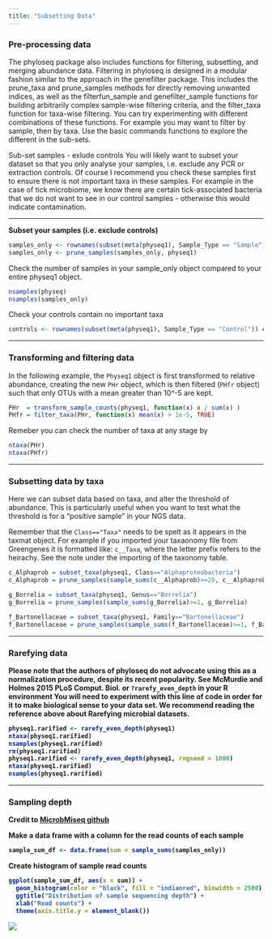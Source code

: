 ```yaml
---
title: "Subsetting Data"
---
```

### Pre-processing data
The phyloseq package also includes functions for filtering, subsetting, and merging abundance data. Filtering in phyloseq is designed in a modular fashion similar to the approach in the genefilter package. This includes the prune_taxa and  prune_samples methods for directly removing unwanted indices, as well as the filterfun_sample and genefilter_sample functions for building arbitrarily complex sample-wise filtering criteria, and the filter_taxa function for taxa-wise filtering. You can try experimenting with different combinations of these functions. For example you may want to filter by sample, then by taxa. Use the basic commands functions to explore the different in the sub-sets.

Sub-set samples - exlude controls
You will likely want to subset your dataset so that you only analyse your samples, i.e. exclude any PCR or extraction controls. Of course I recommend you check these samples first to ensure there is not important taxa in these samples. For example in the case of tick microbiome, we know there are certain tick-associated bacteria that we do not want to see in our control samples - otherwise this would indicate contamination.

***

**Subset your samples (i.e. exclude controls)**
```r
samples_only <- rownames(subset(meta(physeq1), Sample_Type == "Sample"))
samples_only <- prune_samples(samples_only, physeq1)
```
Check the number of samples in your sample_only object compared to your entire physeq1 object.
```r
nsamples(physeq)
nsamples(samples_only)
```
Check your controls contain no important taxa 
```r
controls <- rownames(subset(meta(physeq1), Sample_Type == "Control")) controls <- prune_samples(controls, physeq1)
```

***

### Transforming and filtering data
In the following example, the `Physeq1` object is first transformed to relative abundance, creating the new `PHr` object, which is then filtered (`PHfr` object) such that only OTUs with a mean greater than 10^-5 are kept.
```r
PHr  = transform_sample_counts(physeq1, function(x) x / sum(x) )
PHfr = filter_taxa(PHr, function(x) mean(x) > 1e-5, TRUE)
```
Remeber you can check the number of taxa at any stage by
```r
ntaxa(PHr)
ntaxa(PHfr)
```

***

### Subsetting data by taxa
Here we can subset data based on taxa, and alter the threshold of abundance. This is particularly useful when you want to test what the threshold is for a "positive sample" in your NGS data.

Remember that the `Class=="Taxa"` needs to be spelt as it appears in the taxmat object. For example if you imported your taxaonomy file from Greengenes it is formatted like: `c__Taxa`, where the letter prefix refers to the heirachy. See the note under the importing of the taxonomy table.
```r
c_Alphaprob = subset_taxa(physeq1, Class=="Alphaproteobacteria")
c_Alphaprob = prune_samples(sample_sums(c__Alphaprob)>=20, c__Alphaprob)

g_Borrelia = subset_taxa(physeq1, Genus=="Borrelia")
g_Borrelia = prune_samples(sample_sums(g_Borrelia)>=1, g_Borrelia)

f_Bartonellaceae = subset_taxa(physeq1, Family=="Bartonellaceae")
f_Bartonellaceae = prune_samples(sample_sums(f_Bartonellaceae)>=1, f_Bartonellaceae)
```

***

### Rarefying data

<div class="alert alert-block alert-info"><strong>
Please note that the authors of phyloseq do not advocate using this as a normalization procedure, despite its recent popularity. See McMurdie and Holmes 2015 PLoS Comput. Biol. or `?rarefy_even_depth` in your R environment
You will need to experiment with this line of code in order for it to make biological sense to your data set. We recommend reading the reference above about Rarefying microbial datasets.</div>
```r
physeq1.rarified <- rarefy_even_depth(physeq1)
ntaxa(physeq1.rarified)
nsamples(physeq1.rarified)
rm(physeq1.rarified)
physeq1.rarified <- rarefy_even_depth(physeq1, rngseed = 1000)
ntaxa(physeq1.rarified)
nsamples(physeq1.rarified)
```

***

### Sampling depth

Credit to [MicrobMiseq github](http://deneflab.github.io/MicrobeMiseq/demos/mothur_2_phyloseq.html)

Make a data frame with a column for the read counts of each sample
```r
sample_sum_df <- data.frame(sum = sample_sums(samples_only))
```
Create histogram of sample read counts
```r
ggplot(sample_sum_df, aes(x = sum)) + 
  geom_histogram(color = "black", fill = "indianred", binwidth = 2500) +
  ggtitle("Distribution of sample sequencing depth") + 
  xlab("Read counts") +
  theme(axis.title.y = element_blank())
```
![](data/sampling-depth.png)
